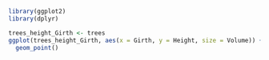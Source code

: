 ```r
library(ggplot2)
library(dplyr)

trees_height_Girth <- trees 
ggplot(trees_height_Girth, aes(x = Girth, y = Height, size = Volume)) +
  geom_point()
```